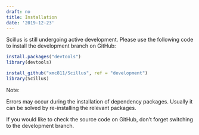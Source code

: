 ```yaml
---
draft: no
title: Installation
date: '2019-12-23'
---
```


Scillus is still undergoing active development. Please use the following code to install the development branch on GitHub:

```R
install.packages("devtools")
library(devtools)

install_github("xmc811/Scillus", ref = "development")
library(Scillus)
```

Note:

Errors may occur during the installation of dependency packages. Usually it can be solved by re-installing the relevant packages.

If you would like to check the source code on GitHub, don't forget switching to the development branch.

